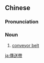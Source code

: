 ==Chinese==
{{zh-forms|s=传送带|type=21}}

===Pronunciation===
{{zh-pron
|m=chuánsòngdài
|c=cyun4 sung3 daai3-2
|cat=n
}}

===Noun===
{{zh-noun}}

# [[conveyor belt]] {{zh-mw|條}}
#: {{zh-x|行李 傳送帶|baggage carousel}}

[[ja:傳送帶]]